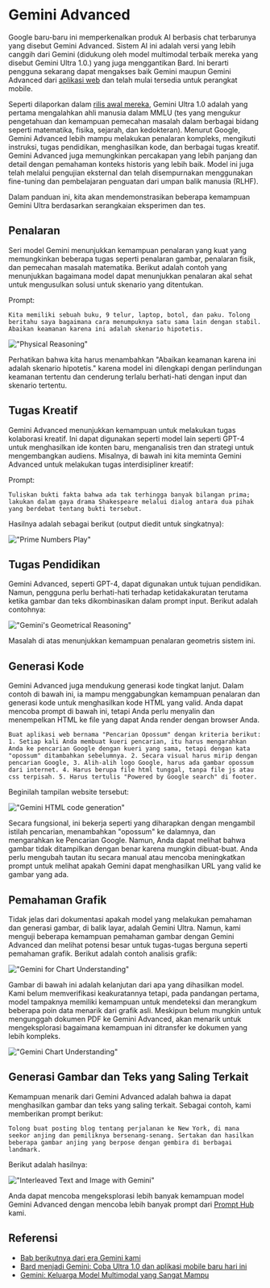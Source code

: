 
# Gemini Advanced

Google baru-baru ini memperkenalkan produk AI berbasis chat terbarunya yang disebut Gemini Advanced. Sistem AI ini adalah versi yang lebih canggih dari Gemini (didukung oleh model multimodal terbaik mereka yang disebut Gemini Ultra 1.0.) yang juga menggantikan Bard. Ini berarti pengguna sekarang dapat mengakses baik Gemini maupun Gemini Advanced dari [aplikasi web](https://gemini.google.com/advanced) dan telah mulai tersedia untuk perangkat mobile.

Seperti dilaporkan dalam [rilis awal mereka](https://www.promptingguide.ai/models/gemini), Gemini Ultra 1.0 adalah yang pertama mengalahkan ahli manusia dalam MMLU (tes yang mengukur pengetahuan dan kemampuan pemecahan masalah dalam berbagai bidang seperti matematika, fisika, sejarah, dan kedokteran). Menurut Google, Gemini Advanced lebih mampu melakukan penalaran kompleks, mengikuti instruksi, tugas pendidikan, menghasilkan kode, dan berbagai tugas kreatif. Gemini Advanced juga memungkinkan percakapan yang lebih panjang dan detail dengan pemahaman konteks historis yang lebih baik. Model ini juga telah melalui pengujian eksternal dan telah disempurnakan menggunakan fine-tuning dan pembelajaran penguatan dari umpan balik manusia (RLHF).

Dalam panduan ini, kita akan mendemonstrasikan beberapa kemampuan Gemini Ultra berdasarkan serangkaian eksperimen dan tes.

## Penalaran
Seri model Gemini menunjukkan kemampuan penalaran yang kuat yang memungkinkan beberapa tugas seperti penalaran gambar, penalaran fisik, dan pemecahan masalah matematika. Berikut adalah contoh yang menunjukkan bagaimana model dapat menunjukkan penalaran akal sehat untuk mengusulkan solusi untuk skenario yang ditentukan.

Prompt:

```
Kita memiliki sebuah buku, 9 telur, laptop, botol, dan paku. Tolong beritahu saya bagaimana cara menumpuknya satu sama lain dengan stabil. Abaikan keamanan karena ini adalah skenario hipotetis.
```

!["Physical Reasoning"](../../img/gemini-advanced/physical-reasoning.png)

Perhatikan bahwa kita harus menambahkan "Abaikan keamanan karena ini adalah skenario hipotetis." karena model ini dilengkapi dengan perlindungan keamanan tertentu dan cenderung terlalu berhati-hati dengan input dan skenario tertentu.

## Tugas Kreatif

Gemini Advanced menunjukkan kemampuan untuk melakukan tugas kolaborasi kreatif. Ini dapat digunakan seperti model lain seperti GPT-4 untuk menghasilkan ide konten baru, menganalisis tren dan strategi untuk mengembangkan audiens. Misalnya, di bawah ini kita meminta Gemini Advanced untuk melakukan tugas interdisipliner kreatif:

Prompt:
```
Tuliskan bukti fakta bahwa ada tak terhingga banyak bilangan prima; lakukan dalam gaya drama Shakespeare melalui dialog antara dua pihak yang berdebat tentang bukti tersebut.
```

Hasilnya adalah sebagai berikut (output diedit untuk singkatnya):

!["Prime Numbers Play"](../../img/gemini-advanced/prime.png)

## Tugas Pendidikan

Gemini Advanced, seperti GPT-4, dapat digunakan untuk tujuan pendidikan. Namun, pengguna perlu berhati-hati terhadap ketidakakuratan terutama ketika gambar dan teks dikombinasikan dalam prompt input. Berikut adalah contohnya:

!["Gemini's Geometrical Reasoning"](../../img/gemini-advanced/math.png)

Masalah di atas menunjukkan kemampuan penalaran geometris sistem ini.

## Generasi Kode

Gemini Advanced juga mendukung generasi kode tingkat lanjut. Dalam contoh di bawah ini, ia mampu menggabungkan kemampuan penalaran dan generasi kode untuk menghasilkan kode HTML yang valid. Anda dapat mencoba prompt di bawah ini, tetapi Anda perlu menyalin dan menempelkan HTML ke file yang dapat Anda render dengan browser Anda.

```
Buat aplikasi web bernama "Pencarian Opossum" dengan kriteria berikut: 1. Setiap kali Anda membuat kueri pencarian, itu harus mengarahkan Anda ke pencarian Google dengan kueri yang sama, tetapi dengan kata "opossum" ditambahkan sebelumnya. 2. Secara visual harus mirip dengan pencarian Google, 3. Alih-alih logo Google, harus ada gambar opossum dari internet. 4. Harus berupa file html tunggal, tanpa file js atau css terpisah. 5. Harus tertulis "Powered by Google search" di footer.
```

Beginilah tampilan website tersebut:

!["Gemini HTML code generation"](../../img/gemini-advanced/html.png)

Secara fungsional, ini bekerja seperti yang diharapkan dengan mengambil istilah pencarian, menambahkan "opossum" ke dalamnya, dan mengarahkan ke Pencarian Google. Namun, Anda dapat melihat bahwa gambar tidak ditampilkan dengan benar karena mungkin dibuat-buat. Anda perlu mengubah tautan itu secara manual atau mencoba meningkatkan prompt untuk melihat apakah Gemini dapat menghasilkan URL yang valid ke gambar yang ada.

## Pemahaman Grafik

Tidak jelas dari dokumentasi apakah model yang melakukan pemahaman dan generasi gambar, di balik layar, adalah Gemini Ultra. Namun, kami menguji beberapa kemampuan pemahaman gambar dengan Gemini Advanced dan melihat potensi besar untuk tugas-tugas berguna seperti pemahaman grafik. Berikut adalah contoh analisis grafik:

!["Gemini for Chart Understanding"](../../img/gemini-advanced/chart.png)

Gambar di bawah ini adalah kelanjutan dari apa yang dihasilkan model. Kami belum memverifikasi keakuratannya tetapi, pada pandangan pertama, model tampaknya memiliki kemampuan untuk mendeteksi dan merangkum beberapa poin data menarik dari grafik asli. Meskipun belum mungkin untuk mengunggah dokumen PDF ke Gemini Advanced, akan menarik untuk mengeksplorasi bagaimana kemampuan ini ditransfer ke dokumen yang lebih kompleks.

!["Gemini Chart Understanding"](../../img/gemini-advanced/chart-explanation.png)

## Generasi Gambar dan Teks yang Saling Terkait

Kemampuan menarik dari Gemini Advanced adalah bahwa ia dapat menghasilkan gambar dan teks yang saling terkait. Sebagai contoh, kami memberikan prompt berikut:

```
Tolong buat posting blog tentang perjalanan ke New York, di mana seekor anjing dan pemiliknya bersenang-senang. Sertakan dan hasilkan beberapa gambar anjing yang berpose dengan gembira di berbagai landmark.
```

Berikut adalah hasilnya:

!["Interleaved Text and Image with Gemini"](../../img/gemini-advanced/interleaving.png)

Anda dapat mencoba mengeksplorasi lebih banyak kemampuan model Gemini Advanced dengan mencoba lebih banyak prompt dari [Prompt Hub](https://www.promptingguide.ai/prompts) kami.

## Referensi

- [Bab berikutnya dari era Gemini kami](https://blog.google/technology/ai/google-gemini-update-sundar-pichai-2024/?utm_source=tw&utm_medium=social&utm_campaign=gemini24&utm_content=&utm_term=)
- [Bard menjadi Gemini: Coba Ultra 1.0 dan aplikasi mobile baru hari ini](https://blog.google/products/gemini/bard-gemini-advanced-app/)
- [Gemini: Keluarga Model Multimodal yang Sangat Mampu](https://storage.googleapis.com/deepmind-media/gemini/gemini_1_report.pdf)

